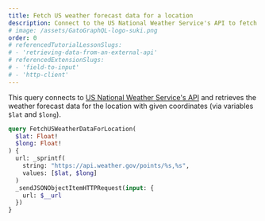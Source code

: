 ```yaml
---
title: Fetch US weather forecast data for a location
description: Connect to the US National Weather Service's API to fetch weather forecast data
# image: /assets/GatoGraphQL-logo-suki.png
order: 0
# referencedTutorialLessonSlugs:
# - 'retrieving-data-from-an-external-api'
# referencedExtensionSlugs:
# - 'field-to-input'
# - 'http-client'
---
```


This query connects to [US National Weather Service's API](https://www.weather.gov/documentation/services-web-api) and retrieves the weather forecast data for the location with given coordinates (via variables `$lat` and `$long`).

```graphql
query FetchUSWeatherDataForLocation(
  $lat: Float!
  $long: Float!
) {
  url: _sprintf(
    string: "https://api.weather.gov/points/%s,%s",
    values: [$lat, $long]
  )
  _sendJSONObjectItemHTTPRequest(input: {
    url: $__url
  })
}
```
